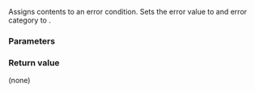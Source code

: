 {{cpp/error/error_condition/title|assign}}
{{cpp/error/error_condition/navbar}}
{{ddcl|since=c++11|
void assign( int val, const error_category&amp; cat ) noexcept;
}}

Assigns contents to an error condition. Sets the error value to {{c|val}} and error category to {{c|cat}}.

===Parameters===
{{par begin}}
{{par|val|error value}}
{{par|cat|error category}}
{{par end}}

===Return value===
(none)

{{langlinks|ja|ru|zh}}